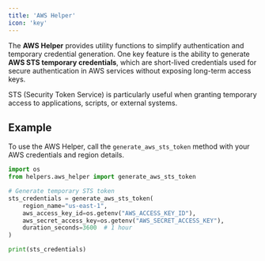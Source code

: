 ```yaml
---
title: 'AWS Helper'
icon: 'key'
---
```


The **AWS Helper** provides utility functions to simplify authentication and temporary credential generation.
One key feature is the ability to generate **AWS STS temporary credentials**, which are short-lived credentials used for secure authentication in AWS services without exposing long-term access keys.

STS (Security Token Service) is particularly useful when granting temporary access to applications, scripts, or external systems.

## Example

To use the AWS Helper, call the `generate_aws_sts_token` method with your AWS credentials and region details.

```python
import os
from helpers.aws_helper import generate_aws_sts_token

# Generate temporary STS token
sts_credentials = generate_aws_sts_token(
    region_name="us-east-1",
    aws_access_key_id=os.getenv("AWS_ACCESS_KEY_ID"),
    aws_secret_access_key=os.getenv("AWS_SECRET_ACCESS_KEY"),
    duration_seconds=3600  # 1 hour
)

print(sts_credentials)
```